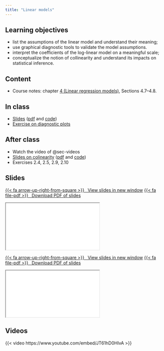 ```yaml
---
title: "Linear models"
---
```


## Learning objectives

- list the assumptions of the linear model and understand their meaning;
- use graphical diagnostic tools to validate the model assumptions.
- interpret the coefficients of the log-linear model on a meaningful scale;
- conceptualize the notion of collinearity and understand its impacts on statistical inference.



## Content


- Course notes: chapter [4 (Linear regression models)](https://lbelzile.github.io/math60604a/linearmodels.html), Sections 4.7--4.8.


## In class

- [Slides](../slides/MATH60604A-slides6a.html) ([pdf](../slides/MATH60604A-slides6a.pdf) and [code](MATH60604A-slides6a.R))
- [Exercise on diagnostic plots](../exercises/graphical-diagnostics.qmd)


## After class 

- Watch the video of @sec-videos
- [Slides on colinearity](../slides/MATH60604A-slides6b.html) ([pdf](../slides/MATH60604A-slides6b.pdf) and [code](MATH60604A-slides6b.R))
- Exercises 2.4, 2.5, 2.9, 2.10



## Slides



<p class="text-center"><a class="btn btn-success btn-lg" target="_blank" href="../slides/MATH60604A-slides6a.html">{{< fa arrow-up-right-from-square >}} &ensp;View slides in new window</a> <a class="btn btn-success btn-lg" target="_blank" href="../slides/MATH60604A-slides6a.pdf" role="button">{{< fa file-pdf >}} &ensp;Download PDF of slides</a></p>

<div class="ratio ratio-16x9">
<iframe class="slide-deck" src="../slides/MATH60604A-slides6a.html"></iframe>
</div>



<p class="text-center"><a class="btn btn-success btn-lg" target="_blank" href="../slides/MATH60604A-slides6b.html">{{< fa arrow-up-right-from-square >}} &ensp;View slides in new window</a> <a class="btn btn-success btn-lg" target="_blank" href="../slides/MATH60604A-slides6b.pdf" role="button">{{< fa file-pdf >}} &ensp;Download PDF of slides</a></p>

<div class="ratio ratio-16x9">
<iframe class="slide-deck" src="../slides/MATH60604A-slides6b.html"></iframe>
</div>

## Videos {#sec-videos}

{{< video https://www.youtube.com/embed/JT61hD0HIvA >}}

